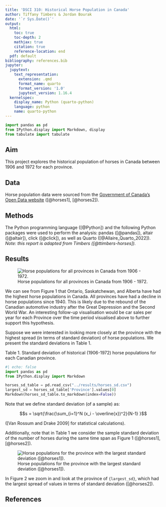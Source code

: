 ```yaml
---
title: 'DSCI 310: Historical Horse Population in Canada'
author: Tiffany Timbers & Jordan Bourak
date: '`r Sys.Date()`'
output:
  html:
    toc: true
    toc-depth: 2
    mathjax: true
    citation: true
    reference-location: end
  pdf: default
bibliography: references.bib
jupyter:
  jupytext:
    text_representation:
      extension: .qmd
      format_name: quarto
      format_version: '1.0'
      jupytext_version: 1.16.4
  kernelspec:
    display_name: Python (quarto-python)
    language: python
    name: quarto-python
---
```


```python
import pandas as pd
from IPython.display import Markdown, display
from tabulate import tabulate
```

## Aim

This project explores the historical population of horses in Canada 
between 1906 and 1972 for each province.

## Data

Horse population data were sourced from the 
[Government of Canada's Open Data website](http://open.canada.ca/en/open-data) 
([@horses1], [@horses2]).

## Methods

The Python programming language ([@Python]) and the following Python packages were used to perform the analysis: 
pandas ([@pandas]), altair ([@altair]), click ([@click]), 
as well as Quarto ([@Allaire_Quarto_2022]). 
*Note: this report is adapted from Timbers ([@ttimbers-horses]).* 

## Results

![Horse populations for all provinces in Canada from 1906 - 1972.](../results/horse_pops_plot.png)


We can see from Figure 1 that Ontario, Saskatchewan, and Alberta 
have had the highest horse populations in Canada. 
All provinces have had a decline in horse populations since 1940. 
This is likely due to the rebound of the Canadian automotive industry 
after the Great Depression and the Second World War. 
An interesting follow-up visualisation would be car sales per year 
for each Province over the time period visualised above 
to further support this hypothesis.

Suppose we were interested in looking more closely at the province 
with the highest spread (in terms of standard deviation) of horse populations. 
We present the standard deviations in Table 1.

Table 1. Standard deviation of historical (1906-1972) horse populations for each Canadian province.

```python
#| echo: false
import pandas as pd
from IPython.display import Markdown

horses_sd_table = pd.read_csv("../results/horses_sd.csv")
largest_sd = horses_sd_table['Province'].values[0]
Markdown(horses_sd_table.to_markdown(index=False))
```

Note that we define standard deviation (of a sample) as:

$$s = \sqrt{\frac{\sum_{i=1}^N (x_i - \overline{x})^2}{N-1} }$$

([Van Rossum and Drake 2009] for statistical calculations).

Additionally, note that in Table 1 we consider the sample standard deviation of the number of horses during the same time span as Figure 1 ([@horses1], [@horses2]).

![Horse populations for the province with the largest standard deviation ([@horses1]).](../results/horse_pops_plot_largest_sd.png)



In Figure 2 we zoom in and look at the province of `{largest_sd}`, which had the largest spread of values in terms of standard deviation ([@horses2]).

## References
